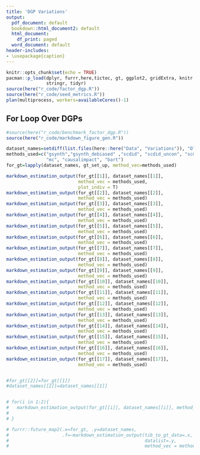 ```yaml
---
title: 'DGP Variations'
output:
  pdf_document: default
  bookdown::html_document2: default
  html_document:
    df_print: paged
  word_document: default
header-includes:
- \usepackage{caption}
---
```


```r
knitr::opts_chunk$set(echo = TRUE)
pacman::p_load(dplyr, furrr,here,tictoc, gt, ggplot2, gridExtra, knitr,
               stringr, tidyr)
source(here("r_code/factor_dgp.R"))
source(here("r_code/seed_metrics.R"))
plan(multiprocess, workers=availableCores()-1)
```


## For Loop Over DGPs

```r
#source(here("r_code/benchmark_factor_dgp.R"))
source(here("r_code/markdown_figure_gen.R"))

dataset_names=setdiff(list.files(here::here("Data", "Variations")), "Old")
methods_used=c("gsynth","gsynth_debiased" ,"scdid", "scdid_uncon", "scm", "gfoo",
               "mc", "causalimpact", "bart")
for_gt=lapply(dataset_names, gt_set_up, method_vec=methods_used)

markdown_estimation_output(for_gt[[1]], dataset_names[[1]],
                           method_vec = methods_used,
                           plot_indiv = T)
markdown_estimation_output(for_gt[[2]], dataset_names[[2]], 
                           method_vec = methods_used)
markdown_estimation_output(for_gt[[3]], dataset_names[[3]], 
                           method_vec = methods_used)
markdown_estimation_output(for_gt[[4]], dataset_names[[4]], 
                           method_vec = methods_used)
markdown_estimation_output(for_gt[[5]], dataset_names[[5]], 
                           method_vec = methods_used)
markdown_estimation_output(for_gt[[6]], dataset_names[[6]], 
                           method_vec = methods_used)
markdown_estimation_output(for_gt[[7]], dataset_names[[7]], 
                           method_vec = methods_used)
markdown_estimation_output(for_gt[[8]], dataset_names[[8]], 
                           method_vec = methods_used)
markdown_estimation_output(for_gt[[9]], dataset_names[[9]], 
                           method_vec = methods_used)
markdown_estimation_output(for_gt[[10]], dataset_names[[10]], 
                           method_vec = methods_used)
markdown_estimation_output(for_gt[[11]], dataset_names[[11]], 
                           method_vec = methods_used)
markdown_estimation_output(for_gt[[12]], dataset_names[[12]], 
                           method_vec = methods_used)
markdown_estimation_output(for_gt[[13]], dataset_names[[13]], 
                           method_vec = methods_used)
markdown_estimation_output(for_gt[[14]], dataset_names[[14]], 
                           method_vec = methods_used)
markdown_estimation_output(for_gt[[15]], dataset_names[[15]], 
                           method_vec = methods_used)
markdown_estimation_output(for_gt[[16]], dataset_names[[16]], 
                           method_vec = methods_used)
markdown_estimation_output(for_gt[[17]], dataset_names[[17]], 
                           method_vec = methods_used)


#for_gt[[2]]=for_gt[[1]]
#dataset_names[[2]]=dataset_names[[1]]


# for(i in 1:2){
#   markdown_estimation_output(for_gt[[i]], dataset_names[[i]], method_vec = methods_used)
# 
# }

# furrr::future_map2(.x=for_gt, .y=dataset_names,
#                    .f=~markdown_estimation_output(tib_to_gt_data=.x,
#                                                   datalist=.y,
#                                                   method_vec = methods_used))


```


